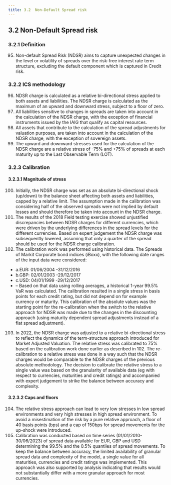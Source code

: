 ```yaml
---
title: 3.2	Non-Default Spread risk
---
```

## 3.2	Non-Default Spread risk
### 3.2.1	Definition
95. Non-default Spread Risk (NDSR) aims to capture unexpected changes in the level or volatility of spreads over the risk-free interest rate term structure, excluding the default component which is captured in Credit risk.

### 3.2.2	ICS methodology
96. NDSR charge is calculated as a relative bi-directional stress applied to both assets and liabilities. The NDSR charge is calculated as the maximum of an upward and downward stress, subject to a floor of zero.
97. All liabilities sensitive to changes in spreads are taken into account in the calculation of the NDSR charge, with the exception of financial instruments issued by the IAIG that qualify as capital resources.
98. All assets that contribute to the calculation of the spread adjustments for valuation purposes, are taken into account in the calculation of the NDSR charge, with the exception of sovereign assets.
99. The upward and downward stresses used for the calculation of the NDSR charge are a relative stress of -75% and +75% of spreads at each maturity up to the Last Observable Term (LOT).

### 3.2.3	Calibration
#### 3.2.3.1	Magnitude of stress
100. Initially, the NDSR charge was set as an absolute bi-directional shock (up/down) to the balance sheet affecting both assets and liabilities, capped by a relative limit. The assumption made in the calibration was considering half of the observed spreads were not implied by default losses and should therefore be taken into account in the NDSR charge.
101. The results of the 2018 Field testing exercise showed unjustified discrepancies between NDSR charges for different currencies, which were driven by the underlying differences in the spread levels for the different currencies. Based on expert judgement<GTooltipIcon desc="Various studies came to very different results to the proportion of the spread that is attributable to default. Eg. “The Components of Corporate Credit Spreads: Default, Recovery, Tax, Jumps, Liquidity, and Market Factors” state numbers as low as 5%, while “Dissecting Corporate Bonds and CDS Spreads” provides numbers as high as 47%. In addition, the proportion also seems to change strongly over time. “Default risk in corporate yield spreads” states that for some time periods it can even reach 73.79% for Baa bonds."/> the NDSR charge was subsequently lowered, assuming that only a quarter of the spread should be used for the NDSR charge calibration.
102. The calibration work was performed using historical data. The Spreads of Markit Corporate bond indices (iBoxx), with the following date ranges of the input data were considered:
  - a.EUR: 01/06/2004 -31/12/2016
  - b.GBP: 02/01/2003 -29/12/2017
  - c.USD: 04/01/1999 -29/12/2017
  - – Based on that data using rolling averages, a historical 1-year 99.5% VaR was calculated. The calibration resulted in a single stress in basis points for each credit rating, but did not depend on for example currency or maturity. This calibration of the absolute values was the starting point for the re-calibration when the switch to the relative approach for NDSR was made due to the changes in the discounting approach (using maturity dependent spread adjustments instead of a flat spread adjustment).
103. In 2022, the NDSR charge was adjusted to a relative bi-directional stress to reflect the dynamics of the term-structure approach introduced for Market Adjusted Valuation. The relative stress was calibrated to 75% based on the calibration work done earlier as described in 102. The re-calibration to a relative stress was done in a way such that the NDSR charges would be comparable to the NDSR charges of the previous absolute methodology. The decision to calibrate the relative stress to a single value was based on the granularity of available data (eg with respect to currencies, maturities and credit ratings) and accompanied with expert judgement to strike the balance between accuracy and complexity.

#### 3.2.3.2	Caps and floors
104. The relative stress approach can lead to very low stresses in low spread environments and very high stresses in high spread environment. To avoid a misestimation of the risk by a pure relative approach, a floor of 40 basis points (bps) and a cap of 150bps for spread movements for the up-shock were introduced.
105. Calibration was conducted based on time series (01/01/2010-30/06/2023) of spread data available for EUR, GBP and USD determining the 99.5% and the 0.5% quantiles of spread movements. To keep the balance between accuracy, the limited availability of granular spread data and complexity of the model, a single value for all maturities, currencies and credit ratings was implemented. This approach was also supported by analysis indicating that results would not substantially differ with a more granular approach for most currencies.

